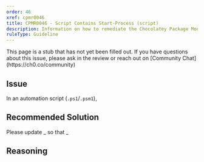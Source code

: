 ```yaml
---
order: 46
xref: cpmr0046
title: CPMR0046 - Script Contains Start-Process (script)
description: Information on how to remediate the Chocolatey Package Moderation Rule 0046
ruleType: Guideline
---
```


<PackageValidatorRuleGuideline />

<Callout type="info">
    This page is a stub that has not yet been filled out. If you have questions about this issue, please ask in the review or reach out on [Community Chat](https://ch0.co/community)
</Callout>

## Issue

In an automation script (`.ps1`/`.psm1`),

## Recommended Solution

Please update _ so that _

## Reasoning
